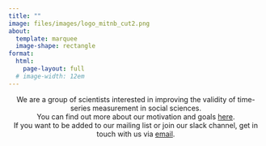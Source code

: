 ```yaml
---
title: ""
image: files/images/logo_mitnb_cut2.png
about: 
  template: marquee
  image-shape: rectangle
format:
  html:
    page-layout: full
  # image-width: 12em
---
```


<center>
  We are a group of scientists interested in improving the validity of time-series measurement in social sciences. <br>
  You can find out more about our motivation and goals [here](about/index.qmd). <br>
  If you want to be added to our mailing list or join our slack channel, get in touch with us via [email](mailto:D.F.Maciejewski@tilburguniversity.edu,l.f.bringmann@rug.nl). 

<center>
<!-- Things to list here: -->

<!-- -   Explain homepage content briefly. -->
<!-- -   If you want to get in touch, please do so below. -->
<!-- -   Mention Slack somewhere - not sure how people could join, probably email to Laura? -->

<!-- Sign up for our mailing list here:  -->

<!-- ```{=html} -->
<!-- <div id="mc_embed_shell"> -->
<!--       <link href="//cdn-images.mailchimp.com/embedcode/classic-061523.css" rel="stylesheet" type="text/css"> -->
<!--   <style type="text/css"> -->
<!--         #mc_embed_signup{background:#fff; false;clear:left; font:14px Helvetica,Arial,sans-serif; width: 600px;} -->
<!--         /* Add your own Mailchimp form style overrides in your site stylesheet or in this style block. -->
<!--            We recommend moving this block and the preceding CSS link to the HEAD of your HTML file. */ -->
<!-- </style><style type="text/css"> -->
<!--         #mc-embedded-subscribe-form input[type=checkbox]{display: inline; width: auto;margin-right: 10px;} -->
<!-- #mergeRow-gdpr {margin-top: 20px;} -->
<!-- #mergeRow-gdpr fieldset label {font-weight: normal;} -->
<!-- #mc-embedded-subscribe-form .mc_fieldset{border:none;min-height: 0px;padding-bottom:0px;} -->
<!-- </style> -->
<!-- <div id="mc_embed_signup"> -->
<!--     <form action="https://gmail.us14.list-manage.com/subscribe/post?u=126bdde2c6ee544e51dcc861e&amp;id=2be87653f7&amp;v_id=3086&amp;f_id=00f1aee0f0" method="post" id="mc-embedded-subscribe-form" name="mc-embedded-subscribe-form" class="validate" target="_blank"> -->
<!--         <div id="mc_embed_signup_scroll"><h2>Subscribe</h2> -->
<!--             <div class="indicates-required"><span class="asterisk">*</span> indicates required</div> -->
<!--             <div class="mc-field-group"><label for="mce-EMAIL">Email Address <span class="asterisk">*</span></label><input type="email" name="EMAIL" class="required email" id="mce-EMAIL" required="" value=""></div><div class="mc-field-group"><label for="mce-FNAME">First Name <span class="asterisk">*</span></label><input type="text" name="FNAME" class="required text" id="mce-FNAME" required="" value=""></div><div class="mc-field-group"><label for="mce-LNAME">Last Name <span class="asterisk">*</span></label><input type="text" name="LNAME" class="required text" id="mce-LNAME" required="" value=""></div><div id="mergeRow-gdpr" class="mergeRow gdpr-mergeRow content__gdprBlock mc-field-group"><div class="content__gdpr"><label>Marketing Permissions</label><p>We take your data seriously! Please select all the ways you would like to hear from MITNB:</p><fieldset class="mc_fieldset gdprRequired mc-field-group" name="interestgroup_field"><label class="checkbox subfield" for="gdpr134981"><input type="checkbox" id="gdpr_134981" name="gdpr[134981]" class="gdpr" value="Y"><span>Newsletter</span></label><label class="checkbox subfield" for="gdpr134985"><input type="checkbox" id="gdpr_134985" name="gdpr[134985]" class="gdpr" value="Y"><span>New publications</span></label><label class="checkbox subfield" for="gdpr134989"><input type="checkbox" id="gdpr_134989" name="gdpr[134989]" class="gdpr" value="Y"><span>Events (in the future)</span></label></fieldset><p>You can unsubscribe at any time by clicking the link in the footer of our emails!</p></div><div class="content__gdprLegal"><p>We use Mailchimp as our marketing platform. By clicking below to subscribe, you acknowledge that your information will be transferred to Mailchimp for processing. <a href="https://mailchimp.com/legal/terms">Learn more</a> about Mailchimp's privacy practices.</p></div></div> -->
<!--         <div id="mce-responses" class="clear foot"> -->
<!--             <div class="response" id="mce-error-response" style="display: none;"></div> -->
<!--             <div class="response" id="mce-success-response" style="display: none;"></div> -->
<!--         </div> -->
<!--     <div style="position: absolute; left: -5000px;" aria-hidden="true"> -->
<!--         /* real people should not fill this in and expect good things - do not remove this or risk form bot signups */ -->
<!--         <input type="text" name="b_126bdde2c6ee544e51dcc861e_2be87653f7" tabindex="-1" value=""> -->
<!--     </div> -->
<!--         <div class="optionalParent"> -->
<!--             <div class="clear foot"> -->
<!--                 <input type="submit" name="subscribe" id="mc-embedded-subscribe" class="button" value="Subscribe"> -->
<!--                 <p style="margin: 0px auto;"><a href="http://eepurl.com/ixCq7w" title="Mailchimp - email marketing made easy and fun"><span style="display: inline-block; background-color: transparent; border-radius: 4px;"><img class="refferal_badge" src="https://digitalasset.intuit.com/render/content/dam/intuit/mc-fe/en_us/images/intuit-mc-rewards-text-dark.svg" alt="Intuit Mailchimp" style="width: 220px; height: 40px; display: flex; padding: 2px 0px; justify-content: center; align-items: center;"></span></a></p> -->
<!--             </div> -->
<!--         </div> -->
<!--     </div> -->
<!-- </form> -->
<!-- </div> -->
<!-- <script type="text/javascript" src="//s3.amazonaws.com/downloads.mailchimp.com/js/mc-validate.js"></script><script type="text/javascript">(function($) {window.fnames = new Array(); window.ftypes = new Array();fnames[0]='EMAIL';ftypes[0]='email';fnames[1]='FNAME';ftypes[1]='text';fnames[2]='LNAME';ftypes[2]='text';fnames[3]='ADDRESS';ftypes[3]='address';fnames[4]='PHONE';ftypes[4]='phone';fnames[5]='BIRTHDAY';ftypes[5]='birthday';fnames[6]='MMERGE6';ftypes[6]='text';fnames[7]='MMERGE7';ftypes[7]='dropdown';fnames[8]='MMERGE8';ftypes[8]='text';}(jQuery));var $mcj = jQuery.noConflict(true);</script></div> -->
<!-- ``` -->

